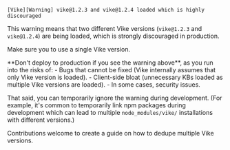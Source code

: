 
```
[Vike][Warning] vike@1.2.3 and vike@1.2.4 loaded which is highly discouraged
```

This warning means that two different Vike versions (`vike@1.2.3` and `vike@1.2.4`) are being loaded, which is strongly discouraged in production.

Make sure you to use a single Vike version.

<Warning>
  **Don't deploy to production if you see the warning above**, as you run into the risks of:
   - Bugs that cannot be fixed (Vike internally assumes that only Vike version is loaded).
   - Client-side bloat (unnecessary KBs loaded as multiple Vike versions are loaded).
   - In some cases, security issues.

  That said, you can temporarily ignore the warning during development. (For example, it's common to temporarily link npm packages during development which can lead to multiple `node_modules/vike/` installations with different versions.)
</Warning>

<Contribution>
  Contributions welcome to create a guide on how to dedupe multiple Vike versions.
</Contribution>
